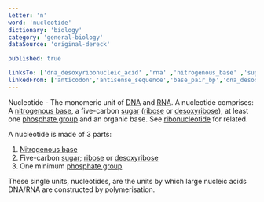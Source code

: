 ```yaml
---
letter: 'n'
word: 'nucleotide'
dictionary: 'biology'
category: 'general-biology'
dataSource: 'original-dereck'

published: true

linksTo: ['dna_desoxyribonucleic_acid' ,'rna' ,'nitrogenous_base' ,'sugar' ,'ribose' ,'desoxyribose' ,'phosphateGroup' ,'ribonucleotides']
linkedFrom: ['anticodon','antisense_sequence','base_pair_bp','dna_desoxyribonucleic_acid','de_novo','monomer','motif','nucleoside','oligo_oligomer_oligonucleotide','oligo_oligomer_oligonucleotide','oligo_oligomer_oligonucleotide','primer','processitivity','rna','rna','ribonucleotides','sense_sequence','sequence','tale_taler_talen','trna','trna','5_prime_end_5']
---
```


<a id="nucleotide">Nucleotide</a> - The monomeric unit of [DNA](#dna_desoxyribonucleic_acid) and [RNA](#rna). A nucleotide comprises: A [nitrogenous base](#nitrogenous_base), a five-carbon [sugar](#sugar) ([ribose](#ribose) or [desoxyribose](#desoxyribose)), at least one [phosphate group](#phosphateGroup) and an organic base. See [ribonucleotide](#ribonucleotides) for related.

 A nucleotide is made of 3 parts:

1. [Nitrogenous base](#nitrogenous_base)
2. Five-carbon [sugar](#sugar); [ribose](#ribose) or [desoxyribose](#desoxyribose)
3. One minimum [phosphate group](#phosphateGroup)

 These single units, nucleotides, are the units by which large nucleic acids DNA/RNA are constructed by polymerisation.